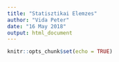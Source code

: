 ```yaml
---
title: "Statisztikai Elemzes"
author: "Vida Peter"
date: "16 May 2018"
output: html_document
---
```


```r
knitr::opts_chunk$set(echo = TRUE)
```


